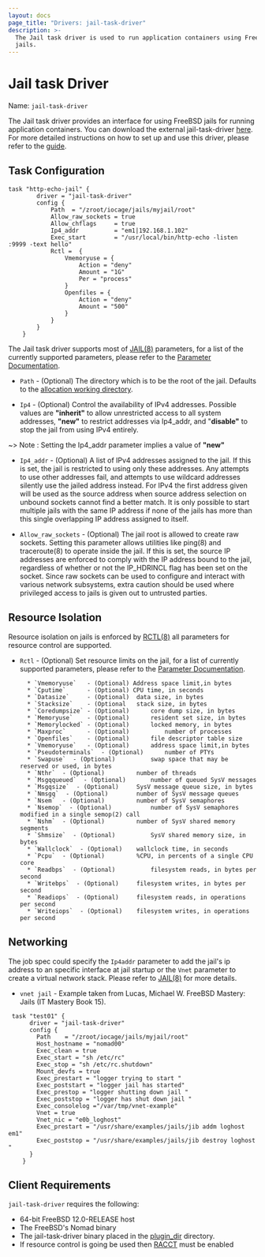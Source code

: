 ```yaml
---
layout: docs
page_title: "Drivers: jail-task-driver"
description: >-
  The Jail task driver is used to run application containers using FreeBSD
  jails.
---
```


# Jail task Driver

Name: `jail-task-driver`

The Jail task driver provides an interface for using FreeBSD jails for running application
containers. You can download the external jail-task-driver [here][jail-task-driver]. For more detailed instructions on how to set up and use this driver, please refer to the [guide][jail-task-guide].

## Task Configuration

```hcl
task "http-echo-jail" {
		driver = "jail-task-driver"
		config {
			Path  = "/zroot/iocage/jails/myjail/root"
			Allow_raw_sockets = true
			Allow_chflags     = true
			Ip4_addr          = "em1|192.168.1.102"
			Exec_start        = "/usr/local/bin/http-echo -listen :9999 -text hello"
			Rctl =  {
				Vmemoryuse = {
					Action = "deny"
					Amount = "1G"
					Per = "process"
				}
				Openfiles = {
					Action = "deny"
					Amount = "500"
				}
			}
		}
	}
```

The Jail task driver supports most of [JAIL(8)][jail(8)] parameters, for a list of the currently supported parameters, please refer to the [Parameter Documentation][parameter-doc].

- `Path` - (Optional) The directory which is to be the root of the jail.
  Defaults to the [allocation working directory].

- `Ip4` - (Optional) Control the availability of IPv4 addresses. Possible values are
  **"inherit"** to allow unrestricted access to all system addresses,
  **"new"** to restrict addresses via Ip4_addr, and "**disable"** to stop
  the jail from using IPv4 entirely.

~> Note : Setting the Ip4_addr parameter implies a value of **"new"**

- `Ip4_addr` - (Optional) A list of IPv4 addresses assigned to the jail. If this is set,
  the jail is restricted to using only these addresses. Any attempts to use other addresses fail,
  and attempts to use wildcard addresses silently use the jailed address instead. For
  IPv4 the first address given will be used as the source address when source address selection on
  unbound sockets cannot find a better match. It is only possible to start multiple jails with
  the same IP address if none of the jails has more than this
  single overlapping IP address assigned to itself.

- `Allow_raw_sockets` - (Optional) The jail root is allowed to create raw sockets. Setting
  this parameter allows utilities like ping(8) and traceroute(8) to operate inside the jail.
  If this is set, the source IP addresses are enforced to comply with the IP address bound to the jail,
  regardless of whether or not the IP_HDRINCL flag has been set on the socket.
  Since raw sockets can be used to configure and interact with various network subsystems, extra caution
  should be used where privileged access to jails is given out to untrusted parties.

## Resource Isolation

Resource isolation on jails is enforced by [RCTL(8)][rctl-doc] all parameters for resource control
are supported.

- `Rctl` - (Optional) Set resource limits on the jail, for a list of currently supported parameters, please refer to the [Parameter Documentation][parameter-doc].

      	* `Vmemoryuse`   - (Optional) Address space limit,in bytes
      	* `Cputime`      - (Optional) CPU time, in seconds
      	* `Datasize`     - (Optional)  data	size, in bytes
      	* `Stacksize`    - (Optional   stack size, in bytes
      	* `Coredumpsize` - (Optional)	   core	dump size, in bytes
      	* `Memoryuse`    - (Optional)	   resident set size, in bytes
      	* `Memorylocked` - (Optional)	   locked memory, in bytes
      	* `Maxproc`      - (Optional)		   number of processes
      	* `Openfiles`    - (Optional)	   file	descriptor table size
      	* `Vmemoryuse`   - (Optional) 	   address space limit,in bytes
      	* `Pseudoterminals`  - (Optional)	   number of PTYs
      	* `Swapuse`  - (Optional)		   swap	space that may be reserved or used, in bytes
      	* `Nthr`  - (Optional)		   number of threads
      	* `Msgqqueued`  - (Optional) 	   number of queued SysV messages
      	* `Msgqsize`  - (Optional)	   SysV	message	queue size, in bytes
      	* `Nmsgq`  - (Optional)		   number of SysV message queues
      	* `Nsem`  - (Optional)		   number of SysV semaphores
      	* `Nsemop`  - (Optional)		   number of SysV semaphores modified in a single semop(2) call
      	* `Nshm`  - (Optional)		   number of SysV shared memory	segments
      	* `Shmsize`  - (Optional)		   SysV	shared memory size, in bytes
      	* `Wallclock`  - (Optional)	   wallclock time, in seconds
      	* `Pcpu`  - (Optional)		   %CPU, in percents of	a single CPU core
      	* `Readbps`  - (Optional)		   filesystem reads, in	bytes per second
      	* `Writebps`  - (Optional)	   filesystem writes, in bytes per second
      	* `Readiops`  - (Optional)	   filesystem reads, in	operations per second
      	* `Writeiops`  - (Optional)	   filesystem writes, in operations per	second

## Networking

The job spec could specify the `Ip4addr` parameter to add the jail's ip address to an specific interface at jail
startup or the `Vnet` parameter to create a virtual network stack. Please refer to [JAIL(8)][jail(8)] for more details.

- `vnet jail` - Example taken from Lucas, Michael W. FreeBSD Mastery: Jails (IT Mastery Book 15).

```hcl
 task "test01" {
      driver = "jail-task-driver"
      config {
		Path    = "/zroot/iocage/jails/myjail/root"
		Host_hostname = "nomad00"
		Exec_clean = true
		Exec_start = "sh /etc/rc"
		Exec_stop = "sh /etc/rc.shutdown"
		Mount_devfs = true
		Exec_prestart = "logger trying to start "
		Exec_poststart = "logger jail has started"
		Exec_prestop = "logger shutting down jail "
		Exec_poststop = "logger has shut down jail "
		Exec_consolelog ="/var/tmp/vnet-example"
		Vnet = true
		Vnet_nic = "e0b_loghost"
		Exec_prestart = "/usr/share/examples/jails/jib addm loghost em1"
		Exec_poststop = "/usr/share/examples/jails/jib destroy loghost "
      }
    }
```

## Client Requirements

`jail-task-driver` requires the following:

- 64-bit FreeBSD 12.0-RELEASE host
- The FreeBSD's Nomad binary
- The jail-task-driver binary placed in the [plugin_dir][plugin_dir] directory.
- If resource control is going be used then [RACCT][racct-doc] must be enabled

[jail-task-driver]: https://github.com/cneira/jail-task-driver/releases
[jail-task-guide]: https://github.com/cneira/jail-task-driver#installation
[jail(8)]: https://www.freebsd.org/cgi/man.cgi?jail(8)
[racct-doc]: https://www.freebsd.org/doc/handbook/security-resourcelimits.html
[rctl-doc]: https://www.freebsd.org/doc/handbook/security-resourcelimits.html
[parameter-doc]: https://github.com/cneira/jail-task-driver/blob/master/Parameters.md
[plugin_dir]: /docs/configuration#plugin_dir
[allocation working directory]: /docs/runtime/environment#task-directories "Task Directories"
